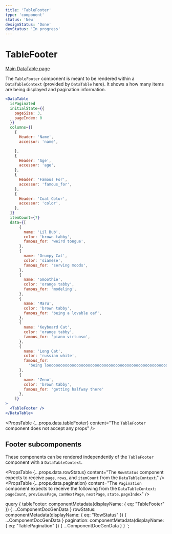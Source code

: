 ```yaml
---
title: 'TableFooter'
type: 'component'
status: 'New'
designStatus: 'Done'
devStatus: 'In progress'
---
```



# TableFooter

<SingleComponentStatus frontmatter={props?.pageContext?.frontmatter} />

<a href="/table/datatable">Main DataTable page</a>

The `TableFooter` component is meant to be rendered within a `DataTableContext` (provided by `DataTable` here).
It shows a how many items are being displayed and pagination information.

```jsx live
<DataTable
  isPaginated
  initialState={{
    pageSize: 3,
    pageIndex: 0
  }}
  columns={[
    {
      Header: 'Name',
      accessor: 'name',

    },
    {
      Header: 'Age',
      accessor: 'age',
    },
    {
      Header: 'Famous For',
      accessor: 'famous_for',
    },
    {
      Header: 'Coat Color',
      accessor: 'color',
    },
  ]}
  itemCount={7}
  data={[
      {
        name: 'Lil Bub',
        color: 'brown tabby',
        famous_for: 'weird tongue',
      },
      {
        name: 'Grumpy Cat',
        color: 'siamese',
        famous_for: 'serving moods',
      },
      {
        name: 'Smoothie',
        color: 'orange tabby',
        famous_for: 'modeling',
      },
      {
        name: 'Maru',
        color: 'brown tabby',
        famous_for: 'being a lovable oaf',
      },
      {
        name: 'Keyboard Cat',
        color: 'orange tabby',
        famous_for: 'piano virtuoso',
      },
      {
        name: 'Long Cat',
        color: 'russian white',
        famous_for:
          'being loooooooooooooooooooooooooooooooooooooooooooooooooooooong',
      },
      {
        name: 'Zeno',
        color: 'brown tabby',
        famous_for: 'getting halfway there'
      },
    ]}
>
  <TableFooter />
</DataTable>
```


<PropsTable {...props.data.tableFooter} content="The `TableFooter` component does not accept any props" />

## Footer subcomponents
These components can be rendered independently of the `TableFooter` component with a `DataTableContext`.

<PropsTable
  {...props.data.rowStatus}
  content="The `RowStatus` component expects to receive `page`, `rows`, and `itemCount` from the `DataTableContext`."
/>
<PropsTable
  {...props.data.pagination}
  content="The `Pagination` component expects to receive the following from the `DataTableContext`:
   `pageCount`, `previousPage`, `canNextPage`, `nextPage`, `state.pageIndex`"
/>


  query {
    tableFooter: componentMetadata(displayName: { eq: "TableFooter" }) { ...ComponentDocGenData }
    rowStatus: componentMetadata(displayName: { eq: "RowStatus" }) { ...ComponentDocGenData }
    pagination: componentMetadata(displayName: { eq: "TablePagination" }) { ...ComponentDocGenData }
  }
`;
